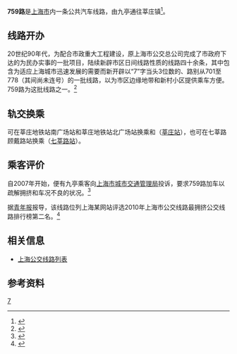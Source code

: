 {{expert|time=2019-06-25T10:46:33+00:00}}
{{rewrite|time=2019-06-25T10:46:33+00:00}}
{{Infobox Bus Route 
| image= [[File:759_DP9551.jpg|300px]]
| number= 759路
| operator= [[巴士二公司|巴士二公司]] 
| garage= 巴士二公司莘庄停车场
| length= 12.775[[公里|公里]]
| time= 45分钟
| start= 九亭镇
| via= 九新公路、九亭大街、涞亭南路、顾戴路、七莘路、黎安路、水清路、水清南路、莘建东路、莘朱路、宝城路、名都路、都市路、春申路、畹町路、澜沧路
| end= 澜沧路畹町路
| level= 06:15-22:15 
| level1= 05:30-21:30 
| frequency= 7-10分钟（高峰）<br />10-20分钟（低谷）
| Other_route= 
| vehicle= SXC6110GBEV3
| Fare= RMB¥2
| Section_Fare1=
| Section_Fare2=
| compete= 
| bgcolor= green
| fontcolor= white
}}
'''759路'''是[[上海市|上海市]]内一条公共汽车线路，由九亭通往莘庄镇<ref name=":0">{{Cite web|url=http://zh.84000.com.cn:1917/bimp-base/map/lineMap.jsp?lineName=759|title=公交线路信息-759路|accessdate=2017-09-08|author=上海巴士公交（集团）有限公司|date=|publisher=|archive-date=2019-09-14|archive-url=https://web.archive.org/web/20190914214030/http://zh.84000.com.cn:1917/bimp-base/map/lineMap.jsp?lineName=759|dead-url=no}}</ref>。

==线路开办 ==
20世纪90年代，为配合市政重大工程建设，原上海市公交总公司完成了市政府下达的为民办实事的一批项目，陆续新辟市区日间线路性质的线路四十余条，其中包含为适应上海城市迅速发展的需要而新开辟以“7”字当头3位数的、路别从701至778（其间尚未连号）的一批线路，以为市区边缘地带和新村小区提供乘车方便。759路为这批线路之一。<ref>{{cite book|author1=《上海公用事业志》编纂委员会|title=上海公用事业志|publisher=上海社会科学院出版社|location=上海|isbn=7806186883|url=http://www.shtong.gov.cn/newsite/node2/node2245/node4516/node55031/node55107/node55123/userobject1ai42390.html|access-date=2019-04-20|archive-date=2016-04-27|archive-url=https://web.archive.org/web/20160427214444/http://www.shtong.gov.cn/Newsite/node2/node2245/node4516/node55031/node55107/node55123/userobject1ai42390.html|dead-url=no}}</ref>

==轨交换乘==
可在莘庄地铁站南广场站和莘庄地铁站北广场站换乘{{上海地铁线路名|1}}和{{上海地铁线路名|5}}（[[莘庄站|莘庄站]]），也可在七莘路顾戴路站换乘{{上海地铁线路名|12}}（[[七莘路站|七莘路站]]）。

==乘客评价 ==
自2007年开始，便有九亭乘客向[[上海市交通委员会|上海市城市交通管理局]]投诉，要求759路加车以疏解拥挤和车况不良的状况。<ref>{{Cite web|url=http://jt.sh.cn/jtw/hdpt/n10/a3d31a33-d76f-11e4-8fed-0050569a26dd.html|title=上海交通网--在线交流|accessdate=2017-10-21|work=jt.sh.cn|language=en|archive-url=https://web.archive.org/web/20171019004142/http://jt.sh.cn/jtw/hdpt/n10/a3d31a33-d76f-11e4-8fed-0050569a26dd.html|archive-date=2017-10-19|dead-url=yes}}</ref>

据[[青年报|青年报]]报导，该线路位列上海某网站评选2010年上海市公交线路最拥挤公交线路排行榜第二名。<ref>{{Cite web|url=http://sh.sina.com.cn/news/s/2010-08-13/0848152474.html?from=wap|title=网评上海最挤的几条公交线 992、759等居首_新浪上海_新浪网|accessdate=2017-10-21|work=sh.sina.com.cn|archive-date=2017-10-19|archive-url=https://web.archive.org/web/20171019003846/http://sh.sina.com.cn/news/s/2010-08-13/0848152474.html?from=wap|dead-url=no}}</ref>

== 相关信息 ==
* [[上海公交线路列表|上海公交线路列表]]

== 参考资料 ==
{{reflist}}
[[Category:上海公交路线|7]]